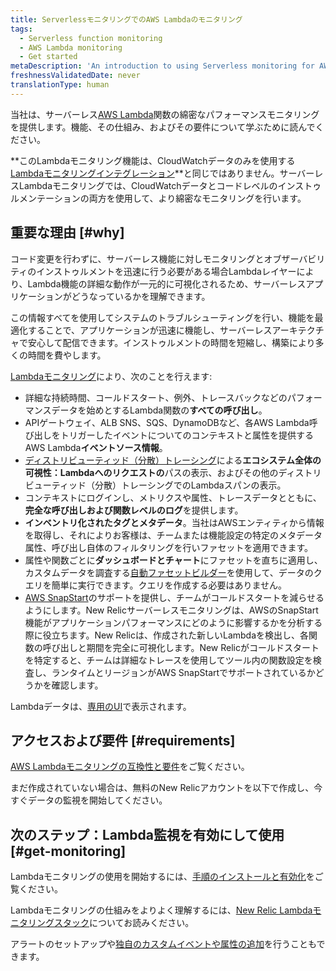 ```yaml
---
title: ServerlessモニタリングでのAWS Lambdaのモニタリング
tags:
  - Serverless function monitoring
  - AWS Lambda monitoring
  - Get started
metaDescription: 'An introduction to using Serverless monitoring for AWS Lambda functions in New Relic: how it works and requirements for using it.'
freshnessValidatedDate: never
translationType: human
---
```


当社は、サーバーレス[AWS Lambda](https://aws.amazon.com/lambda/)関数の綿密なパフォーマンスモニタリングを提供します。機能、その仕組み、およびその要件について学ぶために読んでください。

**このLambdaモニタリング機能は、CloudWatchデータのみを使用する[Lambdaモニタリングインテグレーション](/docs/integrations/amazon-integrations/aws-integrations-list/aws-lambda-monitoring-integration)**と同じではありません。サーバーレスLambdaモニタリングでは、CloudWatchデータとコードレベルのインストゥルメンテーションの両方を使用して、より綿密なモニタリングを行います。

## 重要な理由 [#why]

コード変更を行わずに、サーバーレス機能に対しモニタリングとオブザーバビリティのインストゥルメントを迅速に行う必要がある場合Lambdaレイヤーにより、Lambda機能の詳細な動作が一元的に可視化されるため、サーバーレスアプリケーションがどうなっているかを理解できます。

この情報すべてを使用してシステムのトラブルシューティングを行い、機能を最適化することで、アプリケーションが迅速に機能し、サーバーレスアーキテクチャで安心して配信できます。インストゥルメントの時間を短縮し、構築により多くの時間を費やします。

[Lambdaモニタリング](/docs/serverless-function-monitoring/aws-lambda-monitoring/ui-data/understand-lambda-monitoring-ui#find-data)により、次のことを行えます:

* 詳細な持続時間、コールドスタート、例外、トレースバックなどのパフォーマンスデータを始めとするLambda関数の**すべての呼び出し**。
* APIゲートウェイ、ALB SNS、SQS、DynamoDBなど、各AWS Lambda呼び出しをトリガーしたイベントについてのコンテキストと属性を提供するAWS Lambda**イベントソース情報**。
* [ディストリビューティッド（分散）トレーシング](/docs/apm/distributed-tracing/getting-started/introduction-distributed-tracing)による**エコシステム全体の可視性：Lambdaへのリクエストの**パスの表示、およびその他のディストリビューティッド（分散）トレーシングでのLambdaスパンの表示。
* コンテキストにログインし、メトリクスや属性、トレースデータとともに、**完全な呼び出しおよび関数レベルのログ**を提供します。
* **インベントリ化されたタグとメタデータ**。当社はAWSエンティティから情報を取得し、それによりお客様は、チームまたは機能設定の特定のメタデータ属性、呼び出し自体のフィルタリングを行いファセットを適用できます。
* 属性や関数ごとに**ダッシュボードとチャート**にファセットを直ちに適用し、カスタムデータを調査する[自動ファセットビルダー](/docs/serverless-function-monitoring/aws-lambda-monitoring/ui-data/understand-lambda-monitoring-ui#chart-data)を使用して、データのクエリを簡単に実行できます。クエリを作成する必要はありません。
* [AWS SnapStart](https://docs.aws.amazon.com/lambda/latest/dg/snapstart.html)のサポートを提供し、チームがコールドスタートを減らせるようにします。New Relicサーバーレスモニタリングは、AWSのSnapStart機能がアプリケーションパフォーマンスにどのように影響するかを分析する際に役立ちます。New Relicは、作成された新しいLambdaを検出し、各関数の呼び出しと期間を完全に可視化します。New Relicがコールドスタートを特定すると、チームは詳細なトレースを使用してツール内の関数設定を検査し、ランタイムとリージョンがAWS SnapStartでサポートされているかどうかを確認します。

Lambdaデータは、[専用のUI](/docs/lambda-monitoring-ui)で表示されます。

## アクセスおよび要件 [#requirements]

[AWS Lambdaモニタリングの互換性と要件](/docs/serverless-function-monitoring/aws-lambda-monitoring/get-started/compatibility-requirements-aws-lambda-monitoring)をご覧ください。

まだ作成されていない場合は、無料のNew Relicアカウントを以下で作成し、今すぐデータの監視を開始してください。

<InlineSignup/>

## 次のステップ：Lambda監視を有効にして使用 [#get-monitoring]

Lambdaモニタリングの使用を開始するには、[手順のインストールと有効化](/docs/serverless-function-monitoring/aws-lambda-monitoring/enable-lambda-monitoring)をご覧ください。

Lambdaモニタリングの仕組みをよりよく理解するには、[New Relic Lambdaモニタリングスタック](/docs/serverless-function-monitoring/aws-lambda-monitoring/get-started/architecture/)についてお読みください。

アラートのセットアップや[独自のカスタムイベントや属性の追加](https://discuss.newrelic.com/t/relic-solution-configuring-custom-attributes-and-events-in-aws-lambda/96043)を行うこともできます。